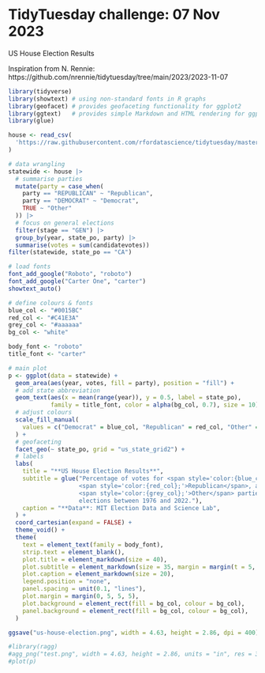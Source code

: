 # TidyTuesday challenge: 07 Nov 2023

US House Election Results

Inspiration from N. Rennie:
https://github.com/nrennie/tidytuesday/tree/main/2023/2023-11-07

```r
library(tidyverse)
library(showtext) # using non-standard fonts in R graphs
library(geofacet) # provides geofaceting functionality for ggplot2
library(ggtext)   # provides simple Markdown and HTML rendering for ggplot2
library(glue)

house <- read_csv(
  'https://raw.githubusercontent.com/rfordatascience/tidytuesday/master/data/2023/2023-11-07/house.csv'
)
```

```r
# data wrangling
statewide <- house |>
  # summarise parties
  mutate(party = case_when(
    party == "REPUBLICAN" ~ "Republican",
    party == "DEMOCRAT" ~ "Democrat",
    TRUE ~ "Other"
  )) |> 
  # focus on general elections
  filter(stage == "GEN") |> 
  group_by(year, state_po, party) |> 
  summarise(votes = sum(candidatevotes))
filter(statewide, state_po == "CA")
```

```r
# load fonts
font_add_google("Roboto", "roboto")
font_add_google("Carter One", "carter")
showtext_auto()

# define colours & fonts
blue_col <- "#0015BC"
red_col <- "#C41E3A"
grey_col <- "#aaaaaa"
bg_col <- "white"

body_font <- "roboto"
title_font <- "carter"
```

```r
# main plot
p <- ggplot(data = statewide) +
  geom_area(aes(year, votes, fill = party), position = "fill") +
  # add state abbreviation
  geom_text(aes(x = mean(range(year)), y = 0.5, label = state_po),
            family = title_font, color = alpha(bg_col, 0.7), size = 10) +
  # adjust colours
  scale_fill_manual(
    values = c("Democrat" = blue_col, "Republican" = red_col, "Other" = grey_col)
  ) +
  # geofaceting
  facet_geo(~ state_po, grid = "us_state_grid2") +
  # labels
  labs(
    title = "**US House Election Results**",
    subtitle = glue("Percentage of votes for <span style='color:{blue_col};'>Democrat</span>,
                    <span style='color:{red_col};'>Republican</span>, and
                    <span style='color:{grey_col};'>Other</span> parties in general \n
                    elections between 1976 and 2022."),
    caption = "**Data**: MIT Election Data and Science Lab",
  ) +
  coord_cartesian(expand = FALSE) +
  theme_void() +
  theme(
    text = element_text(family = body_font), 
    strip.text = element_blank(),
    plot.title = element_markdown(size = 40),
    plot.subtitle = element_markdown(size = 35, margin = margin(t = 5, b = 5)),
    plot.caption = element_markdown(size = 20),
    legend.position = "none",
    panel.spacing = unit(0.1, "lines"),
    plot.margin = margin(0, 5, 5, 5),
    plot.background = element_rect(fill = bg_col, colour = bg_col),
    panel.background = element_rect(fill = bg_col, colour = bg_col),
  )

ggsave("us-house-election.png", width = 4.63, height = 2.86, dpi = 400)

#library(ragg)
#agg_png("test.png", width = 4.63, height = 2.86, units = "in", res = 300)
#plot(p)
```

